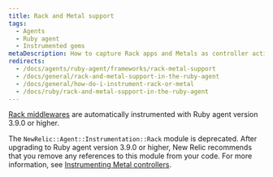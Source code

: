 ```yaml
---
title: Rack and Metal support
tags:
  - Agents
  - Ruby agent
  - Instrumented gems
metaDescription: How to capture Rack apps and Metals as controller actions in New Relic's Ruby agent.
redirects:
  - /docs/agents/ruby-agent/frameworks/rack-metal-support
  - /docs/general/rack-and-metal-support-in-the-ruby-agent
  - /docs/general/how-do-i-instrument-rack-or-metal
  - /docs/ruby/rack-and-metal-support-in-the-ruby-agent
---
```


[Rack middlewares](/docs/agents/ruby-agent/frameworks/rack-middlewares) are automatically instrumented with Ruby agent version 3.9.0 or higher.

The `NewRelic::Agent::Instrumentation::Rack` module is deprecated. After upgrading to Ruby agent version 3.9.0 or higher, New Relic recommends that you remove any references to this module from your code. For more information, see [Instrumenting Metal controllers](/docs/agents/ruby-agent/frameworks/instrumenting-metal-controllers).
